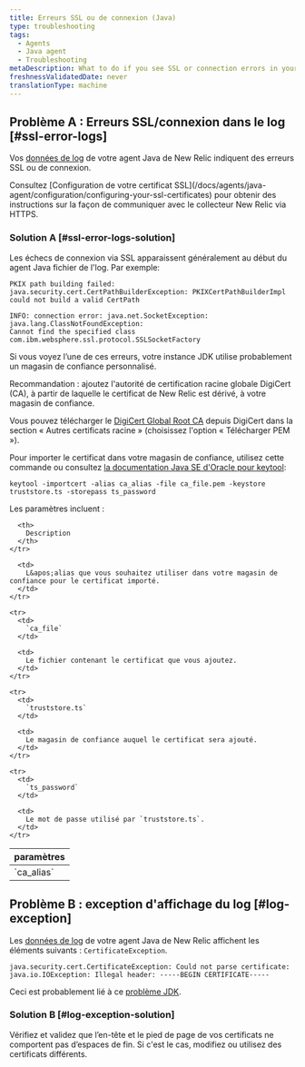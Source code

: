 ```yaml
---
title: Erreurs SSL ou de connexion (Java)
type: troubleshooting
tags:
  - Agents
  - Java agent
  - Troubleshooting
metaDescription: What to do if you see SSL or connection errors in your New Relic Java app's logs.
freshnessValidatedDate: never
translationType: machine
---
```


## Problème A : Erreurs SSL/connexion dans le log [#ssl-error-logs]

Vos [données de log](/docs/agents/java-agent/troubleshooting/generate-debug-logs-troubleshooting-java) de votre agent Java de New Relic indiquent des erreurs SSL ou de connexion.

<Callout variant="tip">
  Consultez [Configuration de votre certificat SSL](/docs/agents/java-agent/configuration/configuring-your-ssl-certificates) pour obtenir des instructions sur la façon de communiquer avec le collecteur New Relic via HTTPS.
</Callout>

### Solution A [#ssl-error-logs-solution]

Les échecs de connexion via SSL apparaissent généralement au début du agent Java fichier de l&apos;log. Par exemple:

```
PKIX path building failed: java.security.cert.CertPathBuilderException: PKIXCertPathBuilderImpl could not build a valid CertPath
```

```
INFO: connection error: java.net.SocketException: java.lang.ClassNotFoundException: 
Cannot find the specified class com.ibm.websphere.ssl.protocol.SSLSocketFactory
```

Si vous voyez l’une de ces erreurs, votre instance JDK utilise probablement un magasin de confiance personnalisé.

Recommandation : ajoutez l&apos;autorité de certification racine globale DigiCert (CA), à partir de laquelle le certificat de New Relic est dérivé, à votre magasin de confiance.

Vous pouvez télécharger le [DigiCert Global Root CA](https://www.digicert.com/kb/digicert-root-certificates.htm) depuis DigiCert dans la section « Autres certificats racine » (choisissez l&apos;option « Télécharger PEM »).

Pour importer le certificat dans votre magasin de confiance, utilisez cette commande ou consultez [la documentation Java SE d&apos;Oracle pour keytool](https://docs.oracle.com/javase/6/docs/technotes/tools/solaris/keytool.html):

```
keytool -importcert -alias ca_alias -file ca_file.pem -keystore truststore.ts -storepass ts_password
```

Les paramètres incluent :

<table>
  <thead>
    <tr>
      <th>
        paramètres
      </th>

      <th>
        Description
      </th>
    </tr>
  </thead>

  <tbody>
    <tr>
      <td>
        `ca_alias`
      </td>

      <td>
        L&apos;alias que vous souhaitez utiliser dans votre magasin de confiance pour le certificat importé.
      </td>
    </tr>

    <tr>
      <td>
        `ca_file`
      </td>

      <td>
        Le fichier contenant le certificat que vous ajoutez.
      </td>
    </tr>

    <tr>
      <td>
        `truststore.ts`
      </td>

      <td>
        Le magasin de confiance auquel le certificat sera ajouté.
      </td>
    </tr>

    <tr>
      <td>
        `ts_password`
      </td>

      <td>
        Le mot de passe utilisé par `truststore.ts`.
      </td>
    </tr>
  </tbody>
</table>

## Problème B : exception d&apos;affichage du log [#log-exception]

Les [données de log](/docs/agents/java-agent/troubleshooting/generate-debug-logs-troubleshooting-java) de votre agent Java de New Relic affichent les éléments suivants : `CertificateException`.

```
java.security.cert.CertificateException: Could not parse certificate: java.io.IOException: Illegal header: -----BEGIN CERTIFICATE-----
```

Ceci est probablement lié à ce [problème JDK](https://bugs.openjdk.java.net/browse/JDK-8208602).

### Solution B [#log-exception-solution]

Vérifiez et validez que l’en-tête et le pied de page de vos certificats ne comportent pas d’espaces de fin. Si c&apos;est le cas, modifiez ou utilisez des certificats différents.